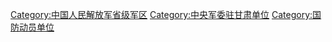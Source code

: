 {{Catmore|中国人民解放军甘肃省军区}}

[[Category:中国人民解放军省级军区|Category:中国人民解放军省级军区]]
[[Category:中央军委驻甘肃单位|Category:中央军委驻甘肃单位]]
[[Category:国防动员单位|Category:国防动员单位]]
